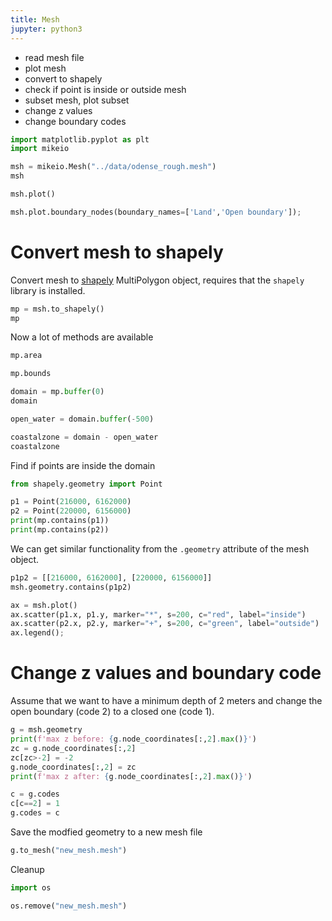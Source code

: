 ```yaml
---
title: Mesh
jupyter: python3
---
```


* read mesh file
* plot mesh 
* convert to shapely
* check if point is inside or outside mesh
* subset mesh, plot subset
* change z values
* change boundary codes


```python
import matplotlib.pyplot as plt
import mikeio
```

```python
msh = mikeio.Mesh("../data/odense_rough.mesh")
msh
```

```python
msh.plot()
```

```python
msh.plot.boundary_nodes(boundary_names=['Land','Open boundary']);
```

# Convert mesh to shapely
Convert mesh to [shapely](https://shapely.readthedocs.io/en/latest/manual.html) MultiPolygon object, requires that the `shapely` library is installed.

```python
mp = msh.to_shapely()
mp
```

Now a lot of methods are available

```python
mp.area
```

```python
mp.bounds
```

```python
domain = mp.buffer(0)
domain
```

```python
open_water = domain.buffer(-500)

coastalzone = domain - open_water
coastalzone
```

Find if points are inside the domain

```python
from shapely.geometry import Point

p1 = Point(216000, 6162000)
p2 = Point(220000, 6156000)
print(mp.contains(p1))
print(mp.contains(p2))
```

We can get similar functionality from the `.geometry` attribute of the mesh object.

```python
p1p2 = [[216000, 6162000], [220000, 6156000]]
msh.geometry.contains(p1p2)
```

```python
ax = msh.plot()
ax.scatter(p1.x, p1.y, marker="*", s=200, c="red", label="inside")
ax.scatter(p2.x, p2.y, marker="+", s=200, c="green", label="outside")
ax.legend();
```


# Change z values and boundary code
Assume that we want to have a minimum depth of 2 meters and change the open boundary (code 2) to a closed one (code 1). 

```python
g = msh.geometry
print(f'max z before: {g.node_coordinates[:,2].max()}')
zc = g.node_coordinates[:,2]
zc[zc>-2] = -2
g.node_coordinates[:,2] = zc
print(f'max z after: {g.node_coordinates[:,2].max()}')
```


```python
c = g.codes
c[c==2] = 1
g.codes = c
```

Save the modfied geometry to a new mesh file

```python
g.to_mesh("new_mesh.mesh")
```

Cleanup

```python
import os

os.remove("new_mesh.mesh")
```



